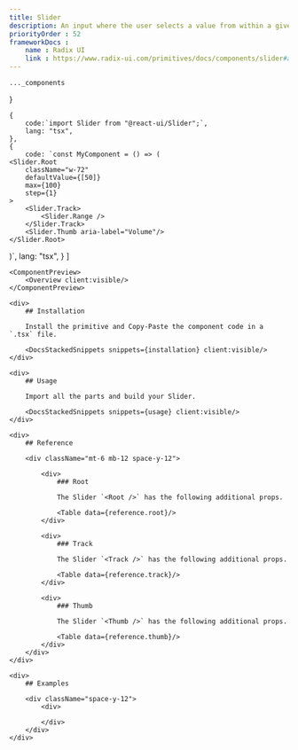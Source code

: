 ```yaml
---
title: Slider
description: An input where the user selects a value from within a given range.
priorityOrder : 52
frameworkDocs : 
    name : Radix UI
    link : https://www.radix-ui.com/primitives/docs/components/slider#api-reference
---
```




    ..._components
}

    {
        code:`import Slider from "@react-ui/Slider";`,
        lang: "tsx",
    },
    {
        code: `const MyComponent = () => (
    <Slider.Root
        className="w-72"
        defaultValue={[50]}
        max={100}
        step={1}
    >
        <Slider.Track>
            <Slider.Range />
        </Slider.Track>
        <Slider.Thumb aria-label="Volume"/>
    </Slider.Root>
)`,
        lang: "tsx",
    }
]

<div className="space-y-20">

    <ComponentPreview>
        <Overview client:visible/>
    </ComponentPreview>

    <div>
        ## Installation

        Install the primitive and Copy-Paste the component code in a `.tsx` file.

        <DocsStackedSnippets snippets={installation} client:visible/>
    </div>

    <div>
        ## Usage

        Import all the parts and build your Slider.
        
        <DocsStackedSnippets snippets={usage} client:visible/>
    </div>

    <div>
        ## Reference

        <div className="mt-6 mb-12 space-y-12"> 

            <div>
                ### Root
                
                The Slider `<Root />` has the following additional props.

                <Table data={reference.root}/>
            </div>

            <div>
                ### Track
                
                The Slider `<Track />` has the following additional props.

                <Table data={reference.track}/>
            </div>

            <div>
                ### Thumb
                
                The Slider `<Thumb />` has the following additional props.

                <Table data={reference.thumb}/>
            </div>
        </div>
    </div>

    <div>
        ## Examples

        <div className="space-y-12">
            <div>
                
            </div>
        </div>
    </div>
</div>